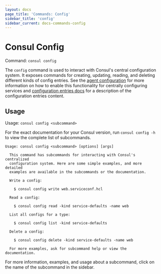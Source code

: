 ```yaml
---
layout: docs
page_title: 'Commands: Config'
sidebar_title: 'config'
sidebar_current: docs-commands-config
---
```


# Consul Config

Command: `consul config`

The `config` command is used to interact with Consul's central configuration
system. It exposes commands for creating, updating, reading, and deleting
different kinds of config entries. See the
[agent configuration](/docs/agent/options.html#enable_central_service_config)
for more information on how to enable this functionality for centrally
configuring services and [configuration entries docs](/docs/agent/config_entries.html) for a description
of the configuration entries content.

## Usage

Usage: `consul config <subcommand>`

For the exact documentation for your Consul version, run `consul config -h` to view
the complete list of subcommands.

```text
Usage: consul config <subcommand> [options] [args]

  This command has subcommands for interacting with Consul's centralized
  configuration system. Here are some simple examples, and more detailed
  examples are available in the subcommands or the documentation.

  Write a config:

    $ consul config write web.serviceconf.hcl

  Read a config:

    $ consul config read -kind service-defaults -name web

  List all configs for a type:

    $ consul config list -kind service-defaults

  Delete a config:

    $ consul config delete -kind service-defaults -name web

  For more examples, ask for subcommand help or view the documentation.
```

For more information, examples, and usage about a subcommand, click on the name
of the subcommand in the sidebar.
